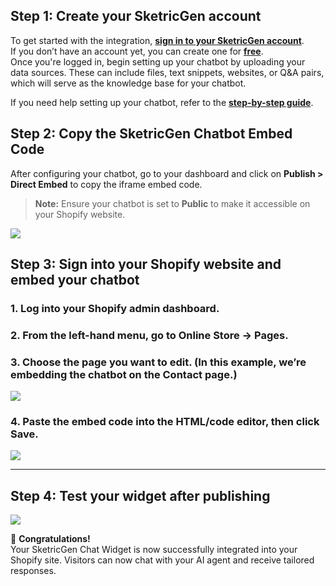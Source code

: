 
## **Step 1: Create your SketricGen account**

To get started with the integration, **[sign in to your SketricGen account](#)**.  
If you don’t have an account yet, you can create one for **[free](#)**.  
Once you're logged in, begin setting up your chatbot by uploading your data sources. These can include files, text snippets, websites, or Q&A pairs, which will serve as the knowledge base for your chatbot.

If you need help setting up your chatbot, refer to the **[step-by-step guide](#)**.


## **Step 2: Copy the SketricGen Chatbot Embed Code**

After configuring your chatbot, go to your dashboard and click on **Publish > Direct Embed** to copy the iframe embed code.

> **Note:** Ensure your chatbot is set to **Public** to make it accessible on your Shopify website.

![](/images/shopify/screenshot1.png)


## **Step 3: Sign into your Shopify website and embed your chatbot**

### 1. Log into your **Shopify** admin dashboard.  
### 2. From the left-hand menu, go to **Online Store → Pages**.  
### 3. Choose the page you want to edit. (In this example, we’re embedding the chatbot on the Contact page.)

![](/images/shopify/screenshot2.png)

### 4. Paste the embed code into the **HTML/code editor**, then click **Save**.

![](/images/shopify/screenshot3.png)

---

## **Step 4: Test your widget after publishing**

![](/images/shopify/screenshot4.png)



🎉 **Congratulations!**  
Your SketricGen Chat Widget is now successfully integrated into your Shopify site. Visitors can now chat with your AI agent and receive tailored responses.
